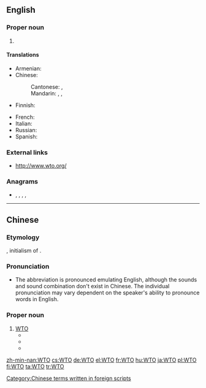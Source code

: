 ==English==
{{wikipedia}}

===Proper noun===
{{en-proper noun}}

# {{lb|en|international law}} {{initialism of|World Trade Organization|lang=en}}

====Translations====
{{trans-top|World Trade Organization}}
* Armenian: {{t|hy|ԱՀԿ}}
* Chinese:
*: Cantonese: {{t|yue|世貿}}, {{t|yue|世贸|tr=sai3 mau6}}
*: Mandarin: {{t|cmn|WTO}}, {{t+|cmn|世貿}}, {{t+|cmn|世贸|tr=Shì-Mào}}
* Finnish: {{t+|fi|WTO}}
{{trans-mid}}
* French: {{t+|fr|OMC|f}}
* Italian: {{t|it|OMC}}
* Russian: {{t+|ru|ВТО|f}}
* Spanish: {{t|es|OMC}}
{{trans-bottom}}

===External links===
* http://www.wto.org/

===Anagrams===
* {{l|en|OTW}}, {{l|en|owt}}, {{l|en|tow}}, {{l|en|two}}, {{l|en|wot}}

----

==Chinese==

===Etymology===
{{bor|zh|en|WTO}}, initialism of {{m|en|World Trade Organization}}.

===Pronunciation===
* The abbreviation is pronounced emulating English, although the sounds and sound combination don't exist in Chinese. The individual pronunciation may vary dependent on the speaker's ability to pronounce words in English. <!-- based on discussion with educated Chinese speakers and personal experience, User:Atitarev -->

===Proper noun===
{{zh-proper noun}}

# [[#English|WTO]]
#* {{zh-x|然而，根據 目前 WTO 的 規則，在 多數 情況 下，只能 依靠 各國 政府 來 提供 某些 不良 行為 的 證據。|However, according to current '''WTO''' regulations, in most cases, it is only possible to rely on each nation's government to provide evidence for bad practice.|ref='''2005''' December 15, {{lang|zh|刘坤喆}}, [http://zqb.cyol.com/content/2005-12/15/content_1218204.htm {{lang|zh|渔业补贴：WTO香港会议不应忘却的议题}}], in {{w2|zh|中国青年报}} (''{{w|China Youth Daily}}'')}}
#* {{zh-x|而 自從 中國 加入 WTO 後，相信 未來 關稅 有 機會{wui6} 降 至 零。|and since China joined the '''WTO''', customs duty may drop to zero in the future.|C-LIT|ref='''2010''' June 21, {{lang|zh|邱婷}}, {{lang|zh|王朝酒業新疆「圈地」種葡萄}}, in {{w2|zh|文匯報 (香港)|文匯報}} (''{{w|Wen Wei Po}}'')}}
#* {{zh-x|阿茲維多 表示，WTO 提供 解決 很多 貿易 問題 的 工具，他 有 信心 其他 WTO 成員 想 要 找出 一 條 未來 的 道路。|Azevedo indicates that the WTO provides tools for solving many problems in trade, and that he is sure that other '''WTO''' members want to find a road for the future.|ref='''2017''' February 23, {{lang|zh|盧永山}}, [http://news.ltn.com.tw/news/business/breakingnews/1984772 {{lang|zh|川普貿易政策引憂慮？ WTO秘書長：有辦法處裡}}], in {{w2|zh|自由時報}} (''{{w|Liberty Times}}'')}}

[[Category:Chinese terms written in foreign scripts]]

[[zh-min-nan:WTO]]
[[cs:WTO]]
[[de:WTO]]
[[el:WTO]]
[[fr:WTO]]
[[hu:WTO]]
[[ja:WTO]]
[[pl:WTO]]
[[fi:WTO]]
[[ta:WTO]]
[[tr:WTO]]